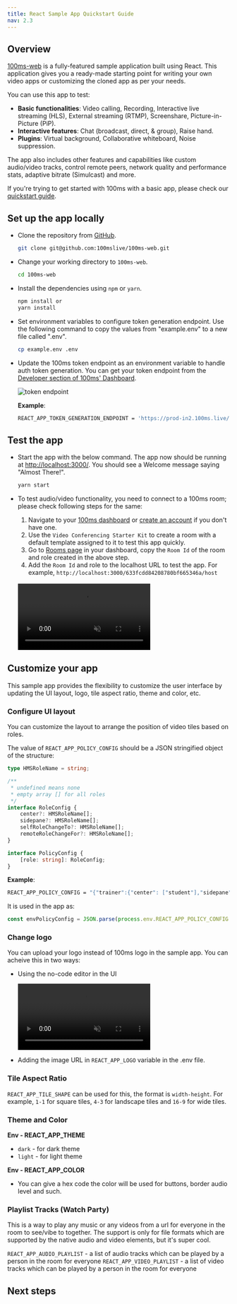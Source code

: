 ```yaml
---
title: React Sample App Quickstart Guide
nav: 2.3
---
```


## Overview

[100ms-web](https://github.com/100mslive/100ms-web) is a fully-featured sample application built using React. This application gives you a ready-made starting point for writing your own video apps or customizing the cloned app as per your needs.

You can use this app to test:

-   **Basic functionalities**: Video calling, Recording, Interactive live streaming (HLS), External streaming (RTMP), Screenshare, Picture-in-Picture (PiP).
-   **Interactive features**: Chat (broadcast, direct, & group), Raise hand.
-   **Plugins**: Virtual background, Collaborative whiteboard, Noise suppression.

The app also includes other features and capabilities like custom audio/video tracks, control remote peers, network quality and performance stats, adaptive bitrate (Simulcast) and more.

If you're trying to get started with 100ms with a basic app, please check our [quickstart guide](./react-quickstart).

## Set up the app locally

-   Clone the repository from [GitHub](https://github.com/100mslive/100ms-web).

    ```bash section=cloneRepo sectionIndex=1
    git clone git@github.com:100mslive/100ms-web.git
    ```

-   Change your working directory to `100ms-web`.

    ```bash section=cloneRepo sectionIndex=2
    cd 100ms-web
    ```

-   Install the dependencies using `npm` or `yarn`.

    ```bash section=cloneRepo sectionIndex=3
    npm install or
    yarn install
    ```

-   Set environment variables to configure token generation endpoint. Use the following command to copy the values from "example.env" to a new file called ".env".

    ```bash section=envVariable sectionIndex=1
    cp example.env .env
    ```

-   Update the 100ms token endpoint as an environment variable to handle auth token generation. You can get your token endpoint from the [Developer section of 100ms' Dashboard](https://dashboard.100ms.live/developer).

    ![token endpoint](https://user-images.githubusercontent.com/11087313/140727818-43cd8be4-b3bf-4b34-9921-a77f9a1b819d.png)

    **Example**:

    ```bash
    REACT_APP_TOKEN_GENERATION_ENDPOINT = 'https://prod-in2.100ms.live/hmsapi/example.app.100ms.live/'
    ```

## Test the app

-   Start the app with the below command. The app now should be running at [http://localhost:3000/](http://localhost:3000/). You should see a Welcome message saying "Almost There!".

    ```bash section=runApp sectionIndex=1
    yarn start
    ```

-   To test audio/video functionality, you need to connect to a 100ms room; please check following steps for the same:

    1. Navigate to your [100ms dashboard](https://dashboard.100ms.live/dashboard) or [create an account](https://dashboard.100ms.live/register) if you don't have one.
    2. Use the `Video Conferencing Starter Kit` to create a room with a default template assigned to it to test this app quickly.
    3. Go to [Rooms page](https://dashboard.100ms.live/rooms) in your dashboard, copy the `Room Id` of the room and role created in the above step.
    4. Add the `Room Id` and role to the localhost URL to test the app. For example, `http://localhost:3000/633fcdd84208780bf665346a/host`

    <br />
    <video loop="true" autoplay="autoplay" controls="controls" id="vid" muted>
        <source src="/docs/guides/join-room-sample-app.mp4" type="video/mp4" />
    </video>
    <br />

## Customize your app

This sample app provides the flexibility to customize the user interface by updating the UI layout, logo, tile aspect ratio, theme and color, etc.

### Configure UI layout

You can customize the layout to arrange the position of video tiles based on roles.

The value of `REACT_APP_POLICY_CONFIG` should be a JSON stringified object of the structure:

```ts section=configureUi sectionIndex=1
type HMSRoleName = string;

/**
 * undefined means none
 * empty array [] for all roles
 */
interface RoleConfig {
    center?: HMSRoleName[];
    sidepane?: HMSRoleName[];
    selfRoleChangeTo?: HMSRoleName[];
    remoteRoleChangeFor?: HMSRoleName[];
}

interface PolicyConfig {
    [role: string]: RoleConfig;
}
```

**Example**:

```bash
REACT_APP_POLICY_CONFIG = "{"trainer":{"center": ["student"],"sidepane":["trainer"]}}"
```

It is used in the app as:

```js section=configureUi sectionIndex=2
const envPolicyConfig = JSON.parse(process.env.REACT_APP_POLICY_CONFIG || '{}');
```

### Change logo

You can upload your logo instead of 100ms logo in the sample app. You can acheive this in two ways:

-   Using the no-code editor in the UI

    <video loop="true" autoplay="autoplay" controls="controls" id="vid" muted>
        <source src="/docs/guides/logo.mp4" type="video/mp4" />
    </video>
    <br />

-   Adding the image URL in `REACT_APP_LOGO` variable in the .env file.

### Tile Aspect Ratio

`REACT_APP_TILE_SHAPE` can be used for this, the format is `width-height`. For example, `1-1` for square tiles, `4-3` for landscape tiles and `16-9` for wide tiles.

### Theme and Color

**Env - REACT_APP_THEME**

-   `dark` - for dark theme
-   `light` - for light theme

**Env - REACT_APP_COLOR**

-   You can give a hex code the color will be used for buttons, border audio level and such.

### Playlist Tracks (Watch Party)

This is a way to play any music or any videos from a url for everyone in the room to see/vibe to together. The support is only for file formats which are supported by the native audio and video elements, but it's super cool.

`REACT_APP_AUDIO_PLAYLIST` - a list of audio tracks which can be played by a person in the room for everyone
`REACT_APP_VIDEO_PLAYLIST` - a list of video tracks which can be played by a person in the room for everyone

## Next steps
